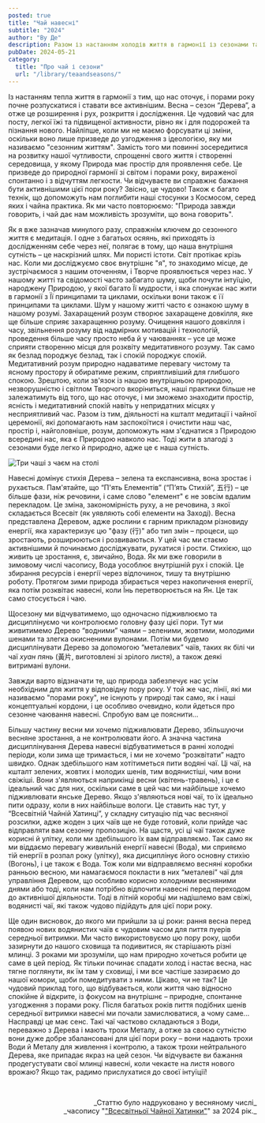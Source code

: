 ```yaml
---
posted: true
title: "Чай навесні"
subtitle: "2024"
author: "Ву Де"
description: Разом із настанням холодів життя в гармонії із сезонами та стихіями природно уповільнюється і спрямовується всередину. Це час на внутрішню роботу, медитацію та чаювання...
pubDate: 2024-05-21
category: 
  title: "Про чай і сезони"
  url: "/library/teaandseasons/"
---
```



Із настанням тепла життя в гармонії з тим, що нас оточує, і порами року почне розпускатися і ставати все активнішим. Весна – сезон “Дерева”, а отже це розширення і рух, розкриття і дослідження. Це чудовий час для посту, легкої їжі та підвищеної активности, рівно як і для подорожей та пізнання нового. Найліпше, коли ми не маємо форсувати ці зміни, оскільки воно  лише призведе до узгодження з ідеологією, яку ми називаємо "сезонним життям". Замість того ми повинні зосередитися на розвитку нашої чутливости, спрощенні свого життя і створенні середовища, у якому Природа має простір для проявлення себе. Це призведе до природної гармонії зі світом і порами року, вираженої спонтанно і з відчуттям легкости. Чи відчуваєте ви справжнє бажання бути активнішими цієї пори року? Звісно, це чудово! Також є багато технік, що допоможуть нам поглибити наші стосунки з Космосом, серед яких і чайна практика. Як ми часто повторюємо: "Природа завжди говорить, і чай дає нам можливість зрозуміти, що вона говорить".

Як я вже зазначав минулого разу, справжнім ключем до сезонного життя є медитація. І одне з багатьох осяянь, які приходять із дослідженням себе через неї, полягає в тому, що наша внутрішня сутність – це наскрізний шлях. Ми пористі істоти. Світ протікає крізь нас. Коли ми досліджуємо своє внутрішнє "я", то знаходимо місце, де зустрічаємося з нашим оточенням, і Творче проявлюється через нас. У нашому житті та свідомості часто забагато шуму, щоби почути інтуїцію, народжену Природою, у якої багато Її мудрости, і яка спонукає нас жити в гармонії з Її принципами та циклами, оскільки вони також є її принципами та циклами. Шум у нашому житті часто є ознакою шуму в нашому розумі. Захаращений розум створює захаращене довкілля, яке ще більше сприяє захаращенню розуму. Очищення нашого довкілля і часу, звільнення розуму від надмірних мотивацій і технологій, проведення більше часу просто неба й у чаюваннях – усе це може сприяти створенню місця для розквіту медитативного розуму. Так само як безлад породжує безлад, так і спокій породжує спокій. Медитативний розум природно надаватиме перевагу чистому та ясному простору й обиратиме режим, сприятливіший для глибшого спокою. Зрештою, коли зв'язок із нашою внутрішньою природою, незворушністю і світлом Творчого вкоріниться, наші практики більше не залежатимуть від того, що нас оточує, і ми зможемо знаходити простір, ясність і медитативний спокій навіть у непридатних місцях у несприятливий час. Разом із тим, діяльності на кшталт медитації і чайної церемонії, які допомагають нам заспокоїтися і очистити наш час, простір і, найголовніше, розум, допоможуть нам з'єднатися з Природою всередині нас, яка є Природою навколо нас. Тоді жити в злагоді з сезонами буде легко й природно, адже це є наша сутність.

<Image class="align-center" src={Image1} alt="Три чаші з чаєм на столі" />

Навесні домінує стихія Дерева – зелена та експансивна, вона зростає і рухається. Пам'ятайте, що “П'ять Елементів” (“П’ять Стихій”, 五行) – це більше фази, ніж речовини, і саме слово "елемент" є не зовсім вдалим перекладом. Це зміна, закономірність руху, а не речовина, з якої складається Всесвіт (як уявляють собі елементи на Заході). Весна представлена Деревом, адже рослини є гарним прикладом різновиду енергії, яка характеризує цю "фазу (行)" або тип змін – процеси, що зростають, розширюються і розвиваються. У цей час ми стаємо активнішими й починаємо досліджувати, рухатися і рости. Стихією, що живить це зростання, є, звичайно, Вода. Як ми вже говорили в зимовому числі часопису, Вода уособлює внутрішній рух і спокій. Це збирання ресурсів і енергії через відпочинок, тишу та внутрішню роботу. Протягом зими природа збирається через накопичення енергії, яка потім розквітає навесні, коли Їнь перетворюється на Ян. Це так само стосується і чаю.

Щосезону ми відчуватимемо, що одночасно підживлюємо та дисциплінуємо чи контролюємо головну фазу цієї пори. Тут ми живитимемо Дерево “водними” чаями – зеленими, жовтими, молодими шенами та злегка окисненими вулонами. Потім ми будемо дисциплінувати Дерево за допомогою “металевих” чаїв, таких як білі чи чаї _хуан пянь_ (黃片, виготовлені зі зрілого листя), а також деякі витримані вулони.

Завжди варто відзначати те, що природа забезпечує нас усім необхідним для життя у відповідну пору року. У той же час, лінії, які ми називаємо "порами року", не існують у природі так само, як і наші концептуальні кордони, і це особливо очевидно, коли йдеться про сезонне чаювання навесні. Спробую вам це пояснити...

Більшу частину весни ми хочемо підживлювати Дерево, збільшуючи весняне зростання, а не контролювати його. А значна частина дисциплінування Дерева навесні відбуватиметься в ранні холодні періоди, коли зима ще тримається, і ми не хочемо “розквітати” надто швидко. Однак здебільшого нам хотітиметься пити водяні чаї. Ці чаї, на кшталт зелених, жовтих і молодих шенів, тим водянистіші, чим вони свіжіші. Вони з'являються наприкінці весни (квітень-травень), і це є ідеальний час для них, оскільки саме в цей час ми найбільше хочемо підживлювати янське Дерево. Якщо з'являються нові чаї, то їх ідеально пити одразу, коли в них найбільше вологи. Це ставить нас тут, у “Всесвітній Чайній Хатинці”, у складну ситуацію під час весняної розсилки, адже жоден з цих чаїв ще не буде готовий, коли прийде час відправляти вам сезонну пропозицію. На щастя, усі ці чаї також дуже корисні й улітку, коли ми здебільшого їх вам відправляємо. Так само як ми віддаємо перевагу живильній енергії навесні (Вода), ми сприяємо тій енергії в розпал року (улітку), яка дисциплінує його основну стихію (Вогонь), і це також є Вода. Тож коли ми відправляємо весняні коробки ранньою весною, ми намагаємося покласти в них “металеві” чаї для управління Деревом, що особливо корисно холодними весняними днями або тоді, коли нам потрібно відпочити навесні перед переходом до активнішої діяльности. Тоді в літній коробці ми надішлемо вам свіжі, водянисті чаї, які також чудово підійдуть для цієї пори року.

Ще один висновок, до якого ми прийшли за ці роки: рання весна перед появою нових водянистих чаїв є чудовим часом для пиття пуерів середньої витримки. Ми часто використовуємо цю пору року, щоби зазирнути до нашого сховища та подивитися, як старішають різні млинці. З роками ми зрозуміли, що нам природно хочеться робити це саме в цей період. Як тільки починає спадати холод і настає весна, нас тягне поглянути, як їм там у сховищі, і ми все частіше зазираємо до нашої комори, щоби помедитувати з ними. Цікаво, чи не так? Це чудовий приклад того, що відбувається, коли життя чаю відносно спокійне й відкрите, із фокусом на внутрішнє – природне, спонтанне узгодження з порами року. Після багатьох років пиття подібних шенів середньої витримки навесні ми почали замислюватися, а чому саме... Насправді це має сенс. Такі чаї частково складаються з Води, переважно з Дерева і мають трохи Металу, а отже за своєю сутністю вони дуже добре збалансовані для цієї пори року – вони надають трохи Води й Металу для живлення і контролю, а також трохи нейтрального Дерева, яке припадає якраз на цей сезон. Чи відчуваєте ви бажання продегустувати свої млинці навесні, коли чекаєте на листя нового врожаю? Якщо так, радимо прислухатися до своєї інтуїції!

<p>&nbsp;</p>
<p align="right" style="font-size: 0.9rem;">_Статтю було надруковано у весняному числі_<br />_часопису "<a href="http://www.globalteahut.org/" target="_blank" rel="noopener noreferrer">"Всесвітньої Чайної Хатинки"</a>" за 2024 рік._</p>